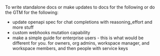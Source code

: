 To write standalone docs or make updates to docs for the following or do the GTM for the following:
- update openapi spec for chat completions with reasoning_effort and more stuff
- custom webhooks mutation capability
- make a simple guide for enterprise users - this is what would be different for you. for owners, org admins, workspace manager, and workspace members, and then people with service keys